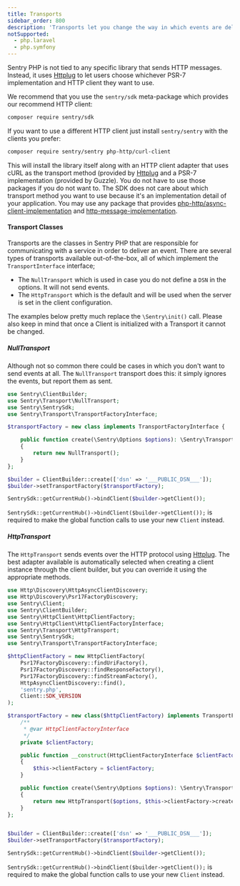 ```yaml
---
title: Transports
sidebar_order: 800
description: 'Transports let you change the way in which events are delivered to Sentry.'
notSupported:
  - php.laravel
  - php.symfony
---
```


Sentry PHP is not tied to any specific library that sends HTTP messages. Instead, it uses [Httplug](https://github.com/php-http/httplug) to let users choose whichever PSR-7 implementation and HTTP client they want to use.

We recommend that you use the `sentry/sdk` meta-package which provides our recommend HTTP client:

```bash
composer require sentry/sdk
```

If you want to use a different HTTP client just install `sentry/sentry` with the clients you prefer:

```bash
composer require sentry/sentry php-http/curl-client
```

This will install the library itself along with an HTTP client adapter that uses
cURL as the transport method (provided by [Httplug](https://github.com/php-http/httplug) and a PSR-7 implementation
(provided by Guzzle). You do not have to use those packages if you do not want to.
The SDK does not care about which transport method you want to use because it's
an implementation detail of your application. You may use any package that provides
[php-http/async-client-implementation](https://packagist.org/providers/php-http/async-client-implementation) and [http-message-implementation](https://packagist.org/providers/psr/http-message-implementation).

#### Transport Classes

Transports are the classes in Sentry PHP that are responsible for communicating
with a service in order to deliver an event. There are several types of transports
available out-of-the-box, all of which implement the `TransportInterface`
interface;

- The `NullTransport` which is used in case you do not define a `DSN` in the options. It will not send events.
- The `HttpTransport` which is the default and will be used when the server
  is set in the client configuration.

The examples below pretty much replace the `\Sentry\init()` call.
Please also keep in mind that once a Client is initialized with a Transport it cannot be
changed.

##### NullTransport

Although not so common there could be cases in which you don't want to send
events at all. The `NullTransport` transport does this: it simply ignores
the events, but report them as sent.

```php
use Sentry\ClientBuilder;
use Sentry\Transport\NullTransport;
use Sentry\SentrySdk;
use Sentry\Transport\TransportFactoryInterface;

$transportFactory = new class implements TransportFactoryInterface {

    public function create(\Sentry\Options $options): \Sentry\Transport\TransportInterface
    {
        return new NullTransport();
    }
};

$builder = ClientBuilder::create(['dsn' => '___PUBLIC_DSN___']);
$builder->setTransportFactory($transportFactory);

SentrySdk::getCurrentHub()->bindClient($builder->getClient());
```

<Alert level="warning" title="Note">

`SentrySdk::getCurrentHub()->bindClient($builder->getClient());` is required to make the global function calls to use your new `Client` instead.

</Alert>

##### HttpTransport

The `HttpTransport` sends events over the HTTP protocol using [Httplug](https://httplug.io/).
The best adapter available is automatically selected when creating a client instance
through the client builder, but you can override it using the appropriate methods.

```php
use Http\Discovery\HttpAsyncClientDiscovery;
use Http\Discovery\Psr17FactoryDiscovery;
use Sentry\Client;
use Sentry\ClientBuilder;
use Sentry\HttpClient\HttpClientFactory;
use Sentry\HttpClient\HttpClientFactoryInterface;
use Sentry\Transport\HttpTransport;
use Sentry\SentrySdk;
use Sentry\Transport\TransportFactoryInterface;

$httpClientFactory = new HttpClientFactory(
    Psr17FactoryDiscovery::findUriFactory(),
    Psr17FactoryDiscovery::findResponseFactory(),
    Psr17FactoryDiscovery::findStreamFactory(),
    HttpAsyncClientDiscovery::find(),
    'sentry.php',
    Client::SDK_VERSION
);

$transportFactory = new class($httpClientFactory) implements TransportFactoryInterface  {
    /**
     * @var HttpClientFactoryInterface
     */
    private $clientFactory;

    public function __construct(HttpClientFactoryInterface $clientFactory)
    {
        $this->clientFactory = $clientFactory;
    }

    public function create(\Sentry\Options $options): \Sentry\Transport\TransportInterface
    {
        return new HttpTransport($options, $this->clientFactory->create($options), Psr17FactoryDiscovery::findStreamFactory(), Psr17FactoryDiscovery::findRequestFactory(), new PayloadSerializer($options));
    }
};


$builder = ClientBuilder::create(['dsn' => '___PUBLIC_DSN___']);
$builder->setTransportFactory($transportFactory);

SentrySdk::getCurrentHub()->bindClient($builder->getClient());
```

<Alert level="warning" title="Note">

`SentrySdk::getCurrentHub()->bindClient($builder->getClient());` is required to make the global function calls to use your new `Client` instead.

</Alert>
